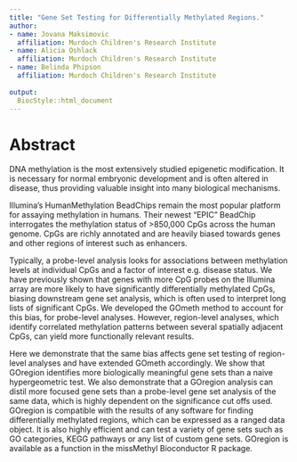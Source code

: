 ```yaml
---
title: "Gene Set Testing for Differentially Methylated Regions."
author:
- name: Jovana Maksimovic
  affiliation: Murdoch Children's Research Institute
- name: Alicia Oshlack
  affiliation: Murdoch Children's Research Institute
- name: Belinda Phipson
  affiliation: Murdoch Children's Research Institute
  
output:
  BiocStyle::html_document
---
```


# Abstract

DNA methylation is the most extensively studied epigenetic modification. It is necessary for normal embryonic development and is often altered in disease, thus providing valuable insight into many biological mechanisms. 

Illumina’s HumanMethylation BeadChips remain the most popular platform for assaying methylation in humans. Their newest “EPIC” BeadChip interrogates the methylation status of >850,000 CpGs across the human genome. CpGs are richly annotated and are heavily biased towards genes and other regions of interest such as enhancers. 

Typically, a probe-level analysis looks for associations between methylation levels at individual CpGs and a factor of interest e.g. disease status. We have previously shown that genes with more CpG probes on the Illumina array are more likely to have significantly differentially methylated CpGs, biasing downstream gene set analysis, which is often used to interpret long lists of significant CpGs. We developed the GOmeth method to account for this bias, for probe-level analyses. However, region-level analyses, which identify correlated methylation patterns between several spatially adjacent CpGs, can yield more functionally relevant results. 

Here we demonstrate that the same bias affects gene set testing of region-level analyses and have extended GOmeth accordingly. We show that GOregion identifies more biologically meaningful gene sets than a naive hypergeometric test. We also demonstrate that a GOregion analysis can distil more focused gene sets than a probe-level gene set analysis of the same data, which is highly dependent on the significance cut offs used. GOregion is compatible with the results of any software for finding differentially methylated regions, which can be expressed as a ranged data object. It is also highly efficient and can test a variety of gene sets such as GO categories, KEGG pathways or any list of custom gene sets. GOregion is available as a function in the missMethyl Bioconductor R package.

